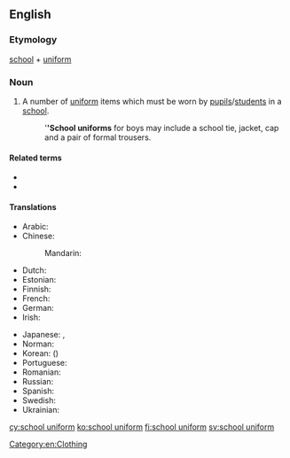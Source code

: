 ==English==

===Etymology===
[[school]] + [[uniform]]
{{wikipedia}}

===Noun===
{{en-noun}}

# A number of [[uniform]] items which must be worn by [[pupil]]s/[[student]]s in a [[school]].
#: '''''School uniforms''' for boys may include a school tie, jacket, cap and a pair of formal trousers.

====Related terms====
* {{l|en|gym uniform}}
* {{l|en|school tie}}

====Translations====
{{trans-top|uniform items to be worn by students in a school}}
* Arabic: {{t|ar|زِي مَدْرَسِيّ|m}}
* Chinese:
*: Mandarin: {{t+|cmn|校服|tr=xiàofú|sc=Hani}}
* Dutch: {{t+|nl|schooluniform|n}}
* Estonian: {{t|et|koolivorm}}
* Finnish: {{t+|fi|koulupuku}}
* French: {{t|fr|uniforme scolaire|f}}
* German: {{t+|de|Schuluniform|f}}
* Irish: {{t|ga|éide scoile|f}}
{{trans-mid}}
* Japanese: {{t+|ja|学生服|tr=がくせいふく, gakusei-fuku}}, {{t+|ja|制服|tr=せいふく, seifuku}}
* Norman: {{t|nrf|unniforme d'êcole|m}}
* Korean: {{t+|ko|교복|sc=Hang}} ({{t+|ko|校服|sc=Hani}})
* Portuguese: {{t|pt|[[uniforme]] [[escolar]]|m}}
* Romanian: {{t|ro|uniformă școlară|f}}
* Russian: {{t+|ru|шко́льная фо́рма|f}}
* Spanish: {{t|es|uniforme escolar|m}}
* Swedish: {{t|sv|skoluniform|c}}
* Ukrainian: {{t-needed|uk}}
{{trans-bottom}}

[[Category:en:Clothing]]

[[cy:school uniform]]
[[ko:school uniform]]
[[fi:school uniform]]
[[sv:school uniform]]